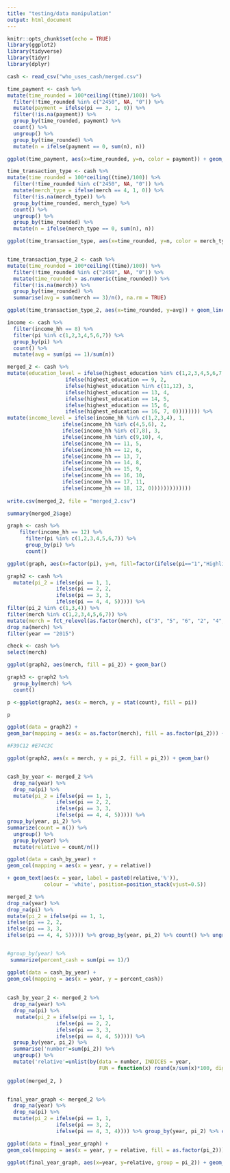 ```yaml
---
title: "testing/data manipulation"
output: html_document
---
```


```r
knitr::opts_chunk$set(echo = TRUE)
library(ggplot2)
library(tidyverse)
library(tidyr) 
library(dplyr)
```


```r

cash <- read_csv("who_uses_cash/merged.csv")

time_payment <- cash %>%
mutate(time_rounded = 100*ceiling((time)/100)) %>%
  filter(!time_rounded %in% c("2450", NA, "0")) %>%
  mutate(payment = ifelse(pi == 3, 1, 0)) %>%
  filter(!is.na(payment)) %>% 
  group_by(time_rounded, payment) %>%
  count() %>% 
  ungroup() %>% 
  group_by(time_rounded) %>% 
  mutate(n = ifelse(payment == 0, sum(n), n))

ggplot(time_payment, aes(x=time_rounded, y=n, color = payment)) + geom_point()

time_transaction_type <- cash %>%
mutate(time_rounded = 100*ceiling((time)/100)) %>%
  filter(!time_rounded %in% c("2450", NA, "0")) %>%
  mutate(merch_type = ifelse(merch == 4, 1, 0)) %>%
  filter(!is.na(merch_type)) %>% 
  group_by(time_rounded, merch_type) %>%
  count() %>% 
  ungroup() %>% 
  group_by(time_rounded) %>% 
  mutate(n = ifelse(merch_type == 0, sum(n), n))

ggplot(time_transaction_type, aes(x=time_rounded, y=n, color = merch_type)) + geom_point()


time_transaction_type_2 <- cash %>%
mutate(time_rounded = 100*ceiling((time)/100)) %>%
  filter(!time_rounded %in% c("2450", NA, "0")) %>%
  mutate(time_rounded = as.numeric(time_rounded)) %>%
  filter(!is.na(merch)) %>% 
  group_by(time_rounded) %>%
  summarise(avg = sum(merch == 3)/n(), na.rm = TRUE)

ggplot(time_transaction_type_2, aes(x=time_rounded, y=avg)) + geom_line() + labs(title = "Change in Transaction Ty", x = "Time", y = "Frequency of Transaction Type") + scale_x_continuous(breaks = c(400, 800, 1200, 1600, 2000, 2400), labels=c("4am", "8am", "12pm", "4pm", "8pm", "12am"))

income <- cash %>%
  filter(income_hh == 8) %>%
  filter(pi %in% c(1,2,3,4,5,6,7)) %>%
  group_by(pi) %>%
  count() %>%
  mutate(avg = sum(pi == 1)/sum(n))

merged_2 <- cash %>%
mutate(education_level = ifelse(highest_education %in% c(1,2,3,4,5,6,7,8), 1,
                   ifelse(highest_education == 9, 2,
                   ifelse(highest_education %in% c(11,12), 3,
                   ifelse(highest_education == 13, 4,
                   ifelse(highest_education == 14, 5,
                   ifelse(highest_education == 15, 6, 
                   ifelse(highest_education == 16, 7, 0)))))))) %>%
mutate(income_level = ifelse(income_hh %in% c(1,2,3,4), 1,
                  ifelse(income_hh %in% c(4,5,6), 2,
                  ifelse(income_hh %in% c(7,8), 3,
                  ifelse(income_hh %in% c(9,10), 4,
                  ifelse(income_hh == 11, 5,
                  ifelse(income_hh == 12, 6,
                  ifelse(income_hh == 13, 7,
                  ifelse(income_hh == 14, 8,
                  ifelse(income_hh == 15, 9,
                  ifelse(income_hh == 16, 10,
                  ifelse(income_hh == 17, 11,
                  ifelse(income_hh == 18, 12, 0)))))))))))))
  
write.csv(merged_2, file = "merged_2.csv")

summary(merged_2$age)

graph <- cash %>%
    filter(income_hh == 12) %>%
      filter(pi %in% c(1,2,3,4,5,6,7)) %>%
      group_by(pi) %>%
      count()

ggplot(graph, aes(x=factor(pi), y=n, fill=factor(ifelse(pi=="1","Highlighted","Normal")))) + geom_col(show.legend = FALSE) + scale_fill_manual(name = "pi", values = c("#18BC9C", "#2C3E50")) + labs(title = "Frequency of Payment Methods Used", x= "Payment Method", y = "Count") + scale_x_discrete(labels=c("1" = "Cash", "2" = "Check", "3" = "Credit Card", "4" = "Debit Card", "5" = "Prepaid/Gift", "6" = "Bank Account", "7" = "Online Payment")) + theme(axis.text.x=element_text(angle=45, hjust=1))

graph2 <- cash %>%
  mutate(pi_2 = ifelse(pi == 1, 1,
                ifelse(pi == 2, 2,
                ifelse(pi == 3, 3,
                ifelse(pi == 4, 4, 5))))) %>%
filter(pi_2 %in% c(1,3,4)) %>%
filter(merch %in% c(1,2,3,4,5,6,7)) %>%
mutate(merch = fct_relevel(as.factor(merch), c("3", "5", "6", "2", "4", "1", "7"))) %>%
drop_na(merch) %>%
filter(year == "2015")

check <- cash %>%
select(merch)

ggplot(graph2, aes(merch, fill = pi_2)) + geom_bar()

graph3 <- graph2 %>%
  group_by(merch) %>%
  count()

p <-ggplot(graph2, aes(x = merch, y = stat(count), fill = pi))

p

ggplot(data = graph2) + 
geom_bar(mapping = aes(x = as.factor(merch), fill = as.factor(pi_2))) +  scale_fill_manual(values = c("#18BC9C", "#2C3E50", "#3498DB"), name = "Payment Type", labels=c("Cash", "Debit Card", "Credit Card")) + scale_x_discrete(labels=c( "7" = "Arts & Entertainment", "1" = "Convenience & Grocery", "4" = "Fast-food & Cafes", "2" = "Gas stations", "6" = "General Services", "3" = "Sit-down Restaurants",  "5" = "Shopping")) + theme(axis.text.x=element_text(angle=45, hjust=1)) + coord_flip() + labs(title = "Frequency of Transaction Type by Payment", x = "Transaction Type", y = "Frequency", fill = "Payment Type")

#F39C12 #E74C3C

ggplot(graph2, aes(x = merch, y = pi_2, fill = pi_2)) + geom_bar()


cash_by_year <- merged_2 %>%
  drop_na(year) %>%
  drop_na(pi) %>%
  mutate(pi_2 = ifelse(pi == 1, 1,
                ifelse(pi == 2, 2,
                ifelse(pi == 3, 3,
                ifelse(pi == 4, 4, 5))))) %>%
group_by(year, pi_2) %>%
summarize(count = n()) %>% 
  ungroup() %>%
  group_by(year) %>% 
  mutate(relative = count/n())

ggplot(data = cash_by_year) + 
geom_col(mapping = aes(x = year, y = relative)) 

+ geom_text(aes(x = year, label = paste0(relative,'%')),
            colour = 'white', position=position_stack(vjust=0.5))

merged_2 %>%
drop_na(year) %>%
drop_na(pi) %>%
mutate(pi_2 = ifelse(pi == 1, 1,
ifelse(pi == 2, 2,
ifelse(pi == 3, 3,
ifelse(pi == 4, 4, 5))))) %>% group_by(year, pi_2) %>% count() %>% ungroup() %>% group_by(year) %>% mutate(relative = n/sum(n)) %>% view()


#group_by(year) %>%
 summarize(percent_cash = sum(pi == 1)/)

ggplot(data = cash_by_year) + 
geom_col(mapping = aes(x = year, y = percent_cash))
  
  
cash_by_year_2 <- merged_2 %>%
  drop_na(year) %>%
  drop_na(pi) %>%
   mutate(pi_2 = ifelse(pi == 1, 1,
                ifelse(pi == 2, 2,
                ifelse(pi == 3, 3,
                ifelse(pi == 4, 4, 5))))) %>%
  group_by(year, pi_2) %>%
  summarise('number'=sum(pi_2)) %>%
  ungroup() %>%
  mutate('relative'=unlist(by(data = number, INDICES = year, 
                              FUN = function(x) round(x/sum(x)*100, digits = 1))))
  
ggplot(merged_2, )


final_year_graph <- merged_2 %>%
  drop_na(year) %>%
  drop_na(pi) %>%
  mutate(pi_2 = ifelse(pi == 1, 1,
                ifelse(pi == 3, 2,
                ifelse(pi == 4, 3, 4)))) %>% group_by(year, pi_2) %>% count() %>% ungroup() %>% group_by(year) %>% mutate(relative = n/sum(n))

ggplot(data = final_year_graph) + 
geom_col(mapping = aes(x = year, y = relative, fill = as.factor(pi_2))) 

ggplot(final_year_graph, aes(x=year, y=relative, group = pi_2)) + geom_line()

```